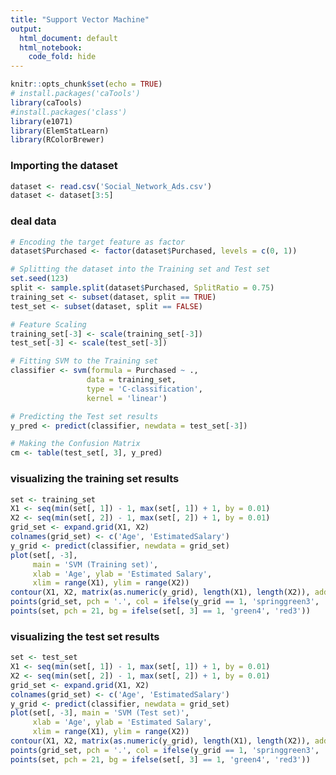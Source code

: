---
title: "Support Vector Machine"
output:
  html_document: default
  html_notebook:
    code_fold: hide
---

```{r setup, include=FALSE}
knitr::opts_chunk$set(echo = TRUE)
# install.packages('caTools')
library(caTools)
#install.packages('class')
library(e1071)
library(ElemStatLearn)
library(RColorBrewer)
```

### Importing the dataset
```{r, warning=FALSE, echo=FALSE}
dataset <- read.csv('Social_Network_Ads.csv')
dataset <- dataset[3:5]
```

### deal data 
```{r, warning=FALSE, echo=FALSE}
# Encoding the target feature as factor
dataset$Purchased <- factor(dataset$Purchased, levels = c(0, 1))

# Splitting the dataset into the Training set and Test set
set.seed(123)
split <- sample.split(dataset$Purchased, SplitRatio = 0.75)
training_set <- subset(dataset, split == TRUE)
test_set <- subset(dataset, split == FALSE)

# Feature Scaling
training_set[-3] <- scale(training_set[-3])
test_set[-3] <- scale(test_set[-3])

# Fitting SVM to the Training set
classifier <- svm(formula = Purchased ~ .,
                 data = training_set,
                 type = 'C-classification',
                 kernel = 'linear')

# Predicting the Test set results
y_pred <- predict(classifier, newdata = test_set[-3])

# Making the Confusion Matrix
cm <- table(test_set[, 3], y_pred)
```

### visualizing the training set results
```{r, warning=FALSE, echo=FALSE}
set <- training_set
X1 <- seq(min(set[, 1]) - 1, max(set[, 1]) + 1, by = 0.01)
X2 <- seq(min(set[, 2]) - 1, max(set[, 2]) + 1, by = 0.01)
grid_set <- expand.grid(X1, X2)
colnames(grid_set) <- c('Age', 'EstimatedSalary')
y_grid <- predict(classifier, newdata = grid_set)
plot(set[, -3],
     main = 'SVM (Training set)',
     xlab = 'Age', ylab = 'Estimated Salary',
     xlim = range(X1), ylim = range(X2))
contour(X1, X2, matrix(as.numeric(y_grid), length(X1), length(X2)), add = TRUE)
points(grid_set, pch = '.', col = ifelse(y_grid == 1, 'springgreen3', 'tomato'))
points(set, pch = 21, bg = ifelse(set[, 3] == 1, 'green4', 'red3'))
```

### visualizing the test set results
```{r, warning=FALSE, echo=FALSE}
set <- test_set
X1 <- seq(min(set[, 1]) - 1, max(set[, 1]) + 1, by = 0.01)
X2 <- seq(min(set[, 2]) - 1, max(set[, 2]) + 1, by = 0.01)
grid_set <- expand.grid(X1, X2)
colnames(grid_set) <- c('Age', 'EstimatedSalary')
y_grid <- predict(classifier, newdata = grid_set)
plot(set[, -3], main = 'SVM (Test set)',
     xlab = 'Age', ylab = 'Estimated Salary',
     xlim = range(X1), ylim = range(X2))
contour(X1, X2, matrix(as.numeric(y_grid), length(X1), length(X2)), add = TRUE)
points(grid_set, pch = '.', col = ifelse(y_grid == 1, 'springgreen3', 'tomato'))
points(set, pch = 21, bg = ifelse(set[, 3] == 1, 'green4', 'red3'))
```